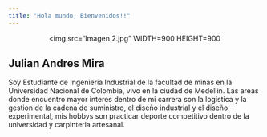 ```yaml
---
title: "Hola mundo, Bienvenidos!!"
---
```




<center>
<img src="Imagen 2.jpg" WIDTH=900 HEIGHT=900
</center> 




## Julian Andres Mira


Soy Estudiante de Ingenieria Industrial de la facultad de minas en la Universidad Nacional de Colombia, vivo en la ciudad de Medellin.
Las areas donde encuentro mayor interes dentro de mi carrera son la logistica y la gestion de la cadena de suministro, el diseño industrial y el diseño experimental, mis hobbys son practicar deporte competitivo dentro de la universidad y carpinteria artesanal.

